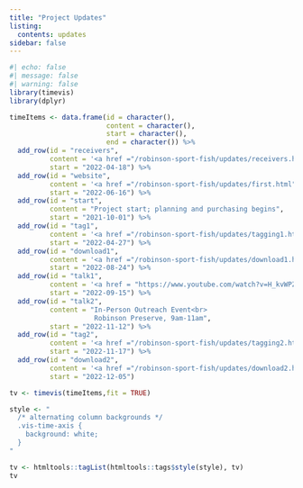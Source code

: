 ```yaml
---
title: "Project Updates"
listing:
  contents: updates
sidebar: false
---
```


```r
#| echo: false
#| message: false
#| warning: false
library(timevis)
library(dplyr)

timeItems <- data.frame(id = character(),
                        content = character(),
                        start = character(),
                        end = character()) %>%
  add_row(id = "receivers", 
          content = '<a href ="/robinson-sport-fish/updates/receivers.html">Receivers Deployed</a>', 
          start = "2022-04-18") %>%
  add_row(id = "website", 
          content = '<a href ="/robinson-sport-fish/updates/first.html">Website Deployed</a>', 
          start = "2022-06-16") %>%
  add_row(id = "start", 
          content = "Project start; planning and purchasing begins", 
          start = "2021-10-01") %>%
  add_row(id = "tag1", 
          content = '<a href ="/robinson-sport-fish/updates/tagging1.html">22 fish tagged</a>', 
          start = "2022-04-27") %>%
  add_row(id = "download1",
          content = '<a href ="/robinson-sport-fish/updates/download1.html">First data download</a>',
          start = "2022-08-24") %>%
  add_row(id = "talk1",
          content = '<a href = "https://www.youtube.com/watch?v=H_kvWPZzJ7Y">Virtual Outreach Event</a>',
          start = "2022-09-15") %>%
  add_row(id = "talk2",
          content = "In-Person Outreach Event<br>
                     Robinson Preserve, 9am-11am",
          start = "2022-11-12") %>%
  add_row(id = "tag2",
          content = '<a href ="/robinson-sport-fish/updates/tagging2.html">4 fish tagged</a>',
          start = "2022-11-17") %>%
  add_row(id = "download2",
          content = '<a href ="/robinson-sport-fish/updates/download2.html">Second data download</a>',
          start = "2022-12-05")

tv <- timevis(timeItems,fit = TRUE)

style <- "
  /* alternating column backgrounds */
  .vis-time-axis {
    background: white;
  }
"

tv <- htmltools::tagList(htmltools::tags$style(style), tv)
tv



```
